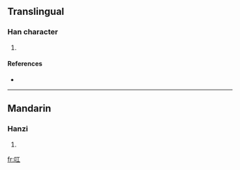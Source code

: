 ==Translingual==

===Han character===
{{Han char|rn=30|rad=口|as=03|sn=6|four=|canj=口一 (RM)|ids=⿰[[口]][[工]]}}

# {{defn|Han|sort=口03}}

====References====
* {{Han ref|kx=0174.100|dkj=03271|dj=0387.020|hdz=10576.040|uh=53FF|ud=21503}}

----

==Mandarin==

===Hanzi===
{{cmn-hanzi|pin=[[hōng]] ([[hong1]])|wg=hung<sup>1</sup>}}

# {{defn|Mandarin}}

[[fr:叿]]